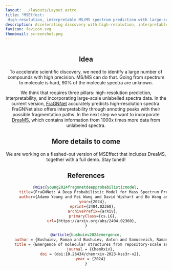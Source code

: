 ```yaml
---
layout: ../layouts/Layout.astro
title: "MSEffect:
 High-resolution, interpretable MS/MS spectrum prediction with large-scale spectra data"
description: Accelerating discovery with high-resolution, interpretable MS/MS spectrum prediction
favicon: favicon.svg
thumbnail: screenshot.png
---
```







<Header
  title={frontmatter.title}
  authors={[
    {
      name: "Andreas Burger",
      url: "https://www.andreas-burger.com/",
      institution: "University of Toronto",
    },
    {
      name: "Adamo Young",
      url: "https://adamoyoung.github.io/",
      institution: "University of Toronto",
    },
    {
      name: "Fei Wang",
      url: "https://www.linkedin.com/in/fei-wang-584a3743/",
      institution: "University of Alberta",
    },
    {
      name: "Luke Zhang",
      url: "https://www.linkedin.com/in/luke-zhang-8022b712b/",
      institution: "University of Toronto",
    },
    {
      name: "Rory Gao",
      url: "https://www.linkedin.com/in/rorygao/",
      institution: "University of Toronto",
    },
    {
      name: "Filip Jozefov",
      url: " https://www.linkedin.com/in/filip-jozefov-55b9a61a0/",
      institution: "IOCB Prague",
    },
    {
      name: "Roman Bushuiev",
      url: "https://www.linkedin.com/in/roman-bushuiev/",
      institution: "IOCB Prague",
    },
  ]}
  conference="🌟 Enveda Seedling Prize Winner and 2nd place overall at the Evolved Bio x ML Hackathon 2024 🌟"
  />

<Figure>
<Image source={prediction} altText="MSEffect prediction" />
</Figure>

<HighlightedSection>

## Idea

To accelerate scientific discovery, we need to identify a large number of compounds with high precision. 
MS/MS can do that. Going from spectrum to molecule is hard, 90% of the molecule spectra are unknown.

We think that requires three pillars: high-resolution prediction, interpretability, and incorporating large-scale unlabelled spectra data.
In the current version, [FraGNNet](https://arxiv.org/abs/2404.02360) accurately predicts high-resolution spectra. FraGNNet also offers interpretability through annoting peaks with their possible fragmentation paths.
In the next step we want to incorporate [DreaMS](https://chemrxiv.org/engage/chemrxiv/article-details/6626775021291e5d1d61967f), which contains information from 1000x times more data from unlabeled spectra.

</HighlightedSection>

## More details to come
We are working on a fleshed-out version of MSEffect that includes DreaMS, together with a full demo. Stay tuned!


## References

```bibtex
@misc{young2024fragnnetdeepprobabilisticmodel,
      title={FraGNNet: A Deep Probabilistic Model for Mass Spectrum Prediction}, 
      author={Adamo Young and Fei Wang and David Wishart and Bo Wang and Hannes Röst and Russ Greiner},
      year={2024},
      eprint={2404.02360},
      archivePrefix={arXiv},
      primaryClass={cs.LG},
      url={https://arxiv.org/abs/2404.02360}, 
}

@article{bushuiev2024emergence,
    author = {Bushuiev, Roman and Bushuiev, Anton and Samusevich, Raman and Brungs, Corinna and Sivic, Josef and Pluskal, Tomáš},
    title = {Emergence of molecular structures from repository-scale self-supervised learning on tandem mass spectra},
    journal = {ChemRxiv},
    doi = {doi:10.26434/chemrxiv-2023-kss3r-v2},
    year = {2024}
}
```

